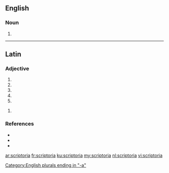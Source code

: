 ==English==

===Noun===
{{head|en|noun plural form}}

# {{plural of|scriptorium|lang=en}}

[[Category:English plurals ending in "-a"]]

----

==Latin==

===Adjective===
{{la-adj-form|scrīptōria}}

# {{inflection of|scrīptōrius||nom|f|s|lang=la}}
# {{inflection of|scrīptōrius||nom|n|p|lang=la}}
# {{inflection of|scrīptōrius||acc|n|p|lang=la}}
# {{inflection of|scrīptōrius||voc|f|s|lang=la}}
# {{inflection of|scrīptōrius||voc|n|p|lang=la}}

{{la-adj-form|scrīptōriā}}

# {{inflection of|scrīptōrius||abl|f|s|lang=la}}

===References===
* {{R:du Cange}}
* {{R:Gaffiot}}
* {{R:NLW}}

[[ar:scriptoria]]
[[fr:scriptoria]]
[[ku:scriptoria]]
[[my:scriptoria]]
[[nl:scriptoria]]
[[vi:scriptoria]]